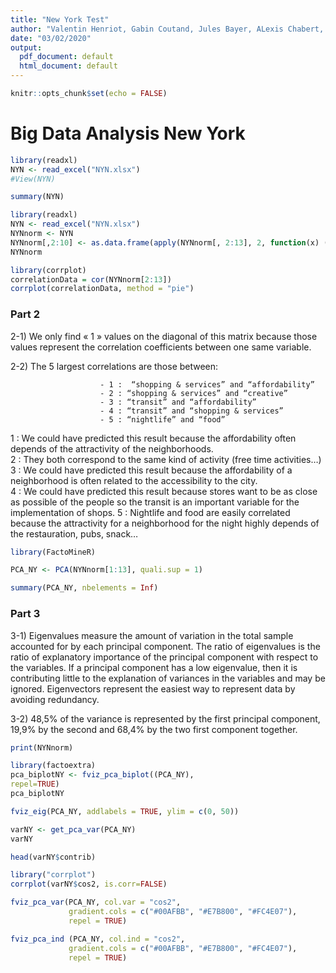```yaml
---
title: "New York Test"
author: "Valentin Henriot, Gabin Coutand, Jules Bayer, ALexis Chabert, Cyprien"
date: "03/02/2020"
output:
  pdf_document: default
  html_document: default
---
```


```r
knitr::opts_chunk$set(echo = FALSE)
```

# Big Data Analysis New York

```r
library(readxl)
NYN <- read_excel("NYN.xlsx")
#View(NYN)
```

```r
summary(NYN)
```


```r
library(readxl)
NYN <- read_excel("NYN.xlsx")
NYNnorm <- NYN
NYNnorm[,2:10] <- as.data.frame(apply(NYNnorm[, 2:13], 2, function(x) (x - min(x))/(max(x)-min(x))))
NYNnorm
```

```r
library(corrplot)
correlationData = cor(NYNnorm[2:13])
corrplot(correlationData, method = "pie")
```
### Part 2

2-1) We only find « 1 » values on the diagonal of this matrix because those values represent the correlation coefficients between one same variable. 
  
2-2) The 5 largest correlations are those between:  
  
                        - 1 :  “shopping & services” and “affordability” 
                        - 2 : “shopping & services” and “creative” 
                        - 3 : “transit” and “affordability” 
                        - 4 : “transit” and “shopping & services” 
                        - 5 : “nightlife” and “food” 
  
1 : We could have predicted this result because the affordability often depends of the attractivity of the neighborhoods.  
2 : They both correspond to the same kind of activity (free time activities…) 
3 : We could have predicted this result because the affordability of a neighborhood is often related to the accessibility to the city.  
4 : We could have predicted this result because stores want to be as close as possible of the people so the transit is an important variable for the implementation of shops. 
5 : Nightlife and food are easily correlated because the attractivity for a neighborhood for the night highly depends of the restauration, pubs, snack... 

```r
library(FactoMineR)
```

```r
PCA_NY <- PCA(NYNnorm[1:13], quali.sup = 1)
```


```r
summary(PCA_NY, nbelements = Inf)
```

### Part 3

3-1) Eigenvalues measure the amount of variation in the total sample accounted for by each principal component. The ratio of eigenvalues is the ratio of explanatory importance of the principal component with respect to the variables. If a principal component has a low eigenvalue, then it is contributing little to the explanation of variances in the variables and may be ignored. 
Eigenvectors represent the easiest way to represent data by avoiding redundancy.  

3-2) 48,5% of the variance is represented by the first principal component, 19,9% by the second and 68,4% by the two first component together. 

```r
print(NYNnorm)
```


```r
library(factoextra)
pca_biplotNY <- fviz_pca_biplot((PCA_NY), 
repel=TRUE)
pca_biplotNY
```

```r
fviz_eig(PCA_NY, addlabels = TRUE, ylim = c(0, 50))
```

```r
varNY <- get_pca_var(PCA_NY)
varNY
```

```r
head(varNY$contrib)
```

```r
library("corrplot")
corrplot(varNY$cos2, is.corr=FALSE)
```

```r
fviz_pca_var(PCA_NY, col.var = "cos2",
             gradient.cols = c("#00AFBB", "#E7B800", "#FC4E07"),
             repel = TRUE)
```

```r
fviz_pca_ind (PCA_NY, col.ind = "cos2",
             gradient.cols = c("#00AFBB", "#E7B800", "#FC4E07"),
             repel = TRUE)
```


